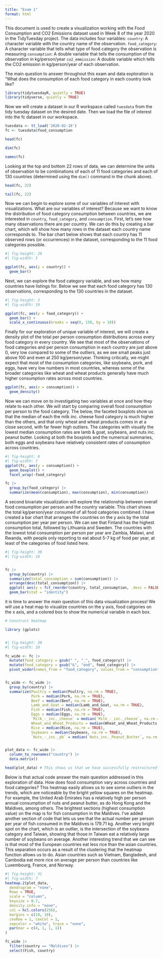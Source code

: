```yaml
---
title: "Exam 1"
format: html
---
```


This document is used to create a visualization working with the Food Consumption and CO2 Emissions dataset used in Week 8 of the year 2020 in the TidyTuesday project. The data includes four variables:
`country`: A character variable with the country name of the observation.
`food_category`: A character variable that tells what type of food category the observation is measuring
`consumption`: A double variable that tells the consumption of the observation in kg/person/year
`co2_emmission`: A double variable which tells the CO2 emission in kg/person/year of each observation.

The main question to answer throughout this exam and data exploration is "What does the consumption of each food category in each country look like?

```r
library(tidytuesdayR, quietly = TRUE)
library(tidyverse, quietly = TRUE)
```

Now we will create a dataset in our R workspace called `tuesdata` from the tidy tuesday dataset on the desired date. Then we load the file of interest into the fc dataset in our workspace.

```r
tuesdata <- tt_load('2020-02-18')
fc <- tuesdata$food_consumption

head(fc)

dim(fc)

names(fc)
```

Looking at the top and bottom 22 rows of data, we can determine the units of observation to be combinations of each of 11 food categories and each of 130 countries (determined using the `dim()` command in the chunk above).
```r
head(fc, 22)

tail(fc, 22)
```

Now we can begin to explore some of our variables of interest with visualizations. What are our variables of interest? Because we want to know the distribution of food category consumption between countries, we are interested in `country`, `food_category`, and `consumption`. First, let's see how many observations there are per country. We can do this by creating a bar chart, which will show how many rows in the dataset each country name corresponds to. The bar chart below shows that each country has 11 observed rows (or occurrences) in the dataset, corresponding to the 11 food categories possible.

```r
#| fig-height: 20
#| fig-width: 5

ggplot(fc, aes(y = country)) +
  geom_bar()
```
Next, we can explore the food category variable, and see how many countries have listings for. Below we see that each food category has 130 observations, corresponding to the 130 countries in the dataset.
```r
#| fig-height: 3
#| fig-width: 10

ggplot(fc, aes(y = food_category)) +
  geom_bar() +
  scale_x_continuous(breaks = seq(0, 150, by = 10))
```

Finally for our exploration of unique variable of interest, we will create a density plot of the total per person consumption distributions across every food category in every country. We see that most of the observations of food categories and per person consumption in each country are just above 0, very low compared to some of the outliers, as we see small peaks just above 100 and even at 250 kg/person/year. Thinking critically, we might expect that most of the consumption categories, like soybeans, pork, and eggs, have very low numbers in most countries, whereas some of the broader categories like wheat and wheat products generally have much higher consumption rates across most countries.
```r
ggplot(fc, aes(x = consumption)) +
  geom_density()
```


Now we can move on to investigating two variables at once and how they relate to each other. We will start by comparing overall food consumption per person to the food category. The below, the faceted boxplots show us that the median of each the milk inc. cheese food category is much higher than the others, and that only wheat and wheat products comes in at a close second, with far fewer high outliers. The categories with visually the lowest median consumption rates are lamb & goat, soybeans, and nuts inc. peanut butter. Looking at both the boxplots and the numerical summaries, both eggs and soybeans have relatively consistent rates of consumption across countries.
```r
#| fig-height: 8
#| fig-width: 7
ggplot(fc, aes(y = consumption)) +
  geom_boxplot() +
  facet_wrap(~food_category)

fc |>
  group_by(food_category) |>
  summarize(mean(consumption), max(consumption), min(consumption))

```

A second bivariate visualization will explore the relationship between overall food consumption per person and the country variable. This chart shows the total kg/person/year consumed of all food categories combined. I have created a bar chart that arranges the countries on the y axis by the total consumption per year per person. We can see that Finland has the highest consumption total, followed by Lithuania and Sweden. The countries with the lowest total consumption per person per year are Zambia, Malawi, and Rwanda, with people only reporting to eat about 5-7 kg of food per year, at least of the categories of food listed here.

```r
#| fig-height: 30
#| fig-width: 10


fc |>
  group_by(country) |>
  summarize(total_consumption = sum(consumption)) |>
  arrange(desc(total_consumption)) |>
  ggplot( aes(y = fct_reorder(country, total_consumption, .desc = FALSE), x = total_consumption)) +
  geom_bar(stat = "identity")

```

it is time to answer the main question of this data visualization process! We will use a heat map to visualize countries on the y axis, food catgories on the x axis, and a colored box to show the numerical variable in each box.

```r
# Construct heatmap

library (gplots)


#| fig-height: 30
#| fig-width: 10

fc_wide <- fc |>
  mutate(food_category = gsub(" ", "_", food_category)) |>
  mutate(food_category = gsub("&", "and", food_category)) |>
  pivot_wider(names_from = "food_category", values_from = "consumption")


fc_wide <- fc_wide |>
  group_by(country) |>
  summarize(Poultry = median(Poultry, na.rm = TRUE),
            Pork = median(Pork, na.rm = TRUE),
            Beef = median(Beef, na.rm = TRUE),
            Lamb_and_Goat = median(Lamb_and_Goat, na.rm = TRUE),
            Fish = median(Fish, na.rm = TRUE),
            Eggs = median(Eggs, na.rm = TRUE),
            `Milk_-_inc._cheese` = median(`Milk_-_inc._cheese`, na.rm = TRUE),
            Wheat_and_Wheat_Products = median(Wheat_and_Wheat_Products, na.rm = TRUE),
            Rice = median(Rice, na.rm = TRUE),
            Soybeans = median(Soybeans, na.rm = TRUE),
            `Nuts_-_inc._pb` = median(`Nuts_inc._Peanut_Butter`, na.rm = TRUE))


plot_data <- fc_wide |> 
  column_to_rownames("country") |> 
  data.matrix()

head(plot_data) # This shows us that we have successfully restructured the data so that it is ready to be put in a heatmap
```
Below is that actual code answer the main question addressed in this exploration of data. How does food consumption vary across countries and food categories? This heatmap easily allows us to see some outliers in the trends, which are noticeable by the bright yellow squares on the heatmap. For example, the United Arab Emirates has a relatively high per person annual consumption of nuts and peanut butter, as do Hong Kong and the Maldives, among others. The brightest sections (highest consumption value) on the map is for fish consumption in the Maldives. I've added another section of code that lets us see that the actual number per person per year of fish consumed in the Maldives is 179.71 kg. Another very bright spot on the chart, which is an outlier, is the intersection of the soybeans category and Taiwan, showing that those in Taiwan eat a relatively large number of soybeans on average. Another interesting trend that we can see is that most of the European countries eat less rice than the asian countries. This separation occurs as a result of the clustering that the heatmap function allows us to do. Asian countries such as Vietnam, Bangladesh, and Cambodia eat more rice on average per person than countries like Luxembourg, France, and Norway.

```r
#| fig-height: 31
#| fig-width: 7
heatmap.2(plot_data,
  dendrogram = "none",
  Rowv = TRUE,
  scale = "column",
  keysize = 0.7,
  density.info = "none",
  col = hcl.colors(256),
  margins = c(10, 10),
  cexRow = 1, cexCol = 1,
  sepcolor = "white", trace = "none",
  par(mar = c(4, 1, 1, 1))
)

fc_wide |>
  filter(country == "Maldives") |>
  select(Fish, country)

```






